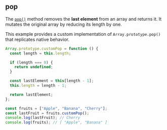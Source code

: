 
## pop

The [`pop()`](https://developer.mozilla.org/en-US/docs/Web/JavaScript/Reference/Global_Objects/Array/pop)
method removes the **last element** from an array and returns it. It mutates the original array by reducing its length by one.

This example provides a custom implementation of `Array.prototype.pop()` that replicates native behavior.

```js filename="pop" copy
Array.prototype.customPop = function () {
  const length = this.length;

  if (length === 0) {
    return undefined;
  }

  const lastElement = this[length - 1];
  this.length = length - 1;

  return lastElement;
};

const fruits = ["Apple", "Banana", "Cherry"];
const lastFruit = fruits.customPop();
console.log(lastFruit); // Cherry
console.log(fruits); // [ "Apple", "Banana" ]
```
